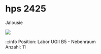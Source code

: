 # hps 2425
Jalousie

[![](/image/Labore/B4/Laborplatten/hps/hps_2425_min.webp)](/image/Labore/B4/Laborplatten/hps/hps_2425.webp)


:::info
Position:   Labor UGII B5 - Nebenraum\
Anzahl:     11